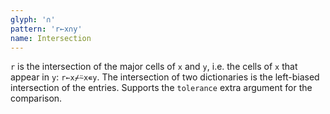 ```yaml
---
glyph: '∩'
pattern: 'r←x∩y'
name: Intersection
---
```


`r` is the intersection of the major cells of `x` and `y`, i.e. the cells of `x` that appear in `y`: `r←x⌿⍨x∊y`. The intersection of two dictionaries is the left-biased intersection of the entries. Supports the `tolerance` extra argument for the comparison.